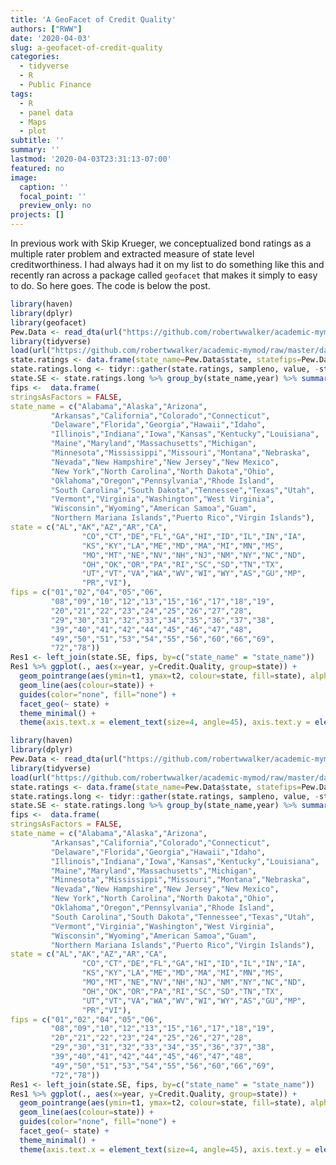 ```yaml
---
title: 'A GeoFacet of Credit Quality'
authors: ["RWW"]
date: '2020-04-03'
slug: a-geofacet-of-credit-quality
categories:
  - tidyverse
  - R
  - Public Finance
tags:
  - R
  - panel data
  - Maps
  - plot
subtitle: ''
summary: ''
lastmod: '2020-04-03T23:31:13-07:00'
featured: no
image:
  caption: ''
  focal_point: ''
  preview_only: no
projects: []
---
```


In previous work with Skip Krueger, we conceptualized bond ratings as a multiple rater problem and extracted measure of state level creditworthiness.  I had always had it on my list to do something like this and recently ran across a package called `geofacet` that makes it simply to easy to do.  So here goes.  The code is below the post.

```r
library(haven)
library(dplyr)
library(geofacet)
Pew.Data <- read_dta(url("https://github.com/robertwwalker/academic-mymod/raw/master/data/Pew/modeledforprediction.dta"))
library(tidyverse)
load(url("https://github.com/robertwwalker/academic-mymod/raw/master/data/Pew/Scaled-BR-Pew.RData"))
state.ratings <- data.frame(state_name=Pew.Data$state, statefips=Pew.Data$statefips, year=Pew.Data$fyear, BR.Data)
state.ratings.long <- tidyr::gather(state.ratings, sampleno, value, -statefips, -year, -state_name)
state.SE <- state.ratings.long %>% group_by(state_name,year) %>% summarise(Credit.Quality=mean(value), t1=quantile(value, probs=0.025), t2=quantile(value, probs=0.975))
fips <-  data.frame(
stringsAsFactors = FALSE,
state_name = c("Alabama","Alaska","Arizona",
         "Arkansas","California","Colorado","Connecticut",
         "Delaware","Florida","Georgia","Hawaii","Idaho",
         "Illinois","Indiana","Iowa","Kansas","Kentucky","Louisiana",
         "Maine","Maryland","Massachusetts","Michigan",
         "Minnesota","Mississippi","Missouri","Montana","Nebraska",
         "Nevada","New Hampshire","New Jersey","New Mexico",
         "New York","North Carolina","North Dakota","Ohio",
         "Oklahoma","Oregon","Pennsylvania","Rhode Island",
         "South Carolina","South Dakota","Tennessee","Texas","Utah",
         "Vermont","Virginia","Washington","West Virginia",
         "Wisconsin","Wyoming","American Samoa","Guam",
         "Northern Mariana Islands","Puerto Rico","Virgin Islands"),
state = c("AL","AK","AZ","AR","CA",
                "CO","CT","DE","FL","GA","HI","ID","IL","IN","IA",
                "KS","KY","LA","ME","MD","MA","MI","MN","MS",
                "MO","MT","NE","NV","NH","NJ","NM","NY","NC","ND",
                "OH","OK","OR","PA","RI","SC","SD","TN","TX",
                "UT","VT","VA","WA","WV","WI","WY","AS","GU","MP",
                "PR","VI"),
fips = c("01","02","04","05","06",
         "08","09","10","12","13","15","16","17","18","19",
         "20","21","22","23","24","25","26","27","28",
         "29","30","31","32","33","34","35","36","37","38",
         "39","40","41","42","44","45","46","47","48",
         "49","50","51","53","54","55","56","60","66","69",
         "72","78"))  
Res1 <- left_join(state.SE, fips, by=c("state_name" = "state_name"))
Res1 %>% ggplot(., aes(x=year, y=Credit.Quality, group=state)) +
  geom_pointrange(aes(ymin=t1, ymax=t2, colour=state, fill=state), alpha=0.1) + 
  geom_line(aes(colour=state)) +
  guides(color="none", fill="none") +
  facet_geo(~ state) +
  theme_minimal() + 
  theme(axis.text.x = element_text(size=4, angle=45), axis.text.y = element_text(size=6)) + labs(title="Credit Quality in the US States")
```


```r
library(haven)
library(dplyr)
Pew.Data <- read_dta(url("https://github.com/robertwwalker/academic-mymod/raw/master/data/Pew/modeledforprediction.dta"))
library(tidyverse)
load(url("https://github.com/robertwwalker/academic-mymod/raw/master/data/Pew/Scaled-BR-Pew.RData"))
state.ratings <- data.frame(state_name=Pew.Data$state, statefips=Pew.Data$statefips, year=Pew.Data$fyear, BR.Data)
state.ratings.long <- tidyr::gather(state.ratings, sampleno, value, -statefips, -year, -state_name)
state.SE <- state.ratings.long %>% group_by(state_name,year) %>% summarise(Credit.Quality=mean(value), t1=quantile(value, probs=0.025), t2=quantile(value, probs=0.975))
fips <-  data.frame(
stringsAsFactors = FALSE,
state_name = c("Alabama","Alaska","Arizona",
         "Arkansas","California","Colorado","Connecticut",
         "Delaware","Florida","Georgia","Hawaii","Idaho",
         "Illinois","Indiana","Iowa","Kansas","Kentucky","Louisiana",
         "Maine","Maryland","Massachusetts","Michigan",
         "Minnesota","Mississippi","Missouri","Montana","Nebraska",
         "Nevada","New Hampshire","New Jersey","New Mexico",
         "New York","North Carolina","North Dakota","Ohio",
         "Oklahoma","Oregon","Pennsylvania","Rhode Island",
         "South Carolina","South Dakota","Tennessee","Texas","Utah",
         "Vermont","Virginia","Washington","West Virginia",
         "Wisconsin","Wyoming","American Samoa","Guam",
         "Northern Mariana Islands","Puerto Rico","Virgin Islands"),
state = c("AL","AK","AZ","AR","CA",
                "CO","CT","DE","FL","GA","HI","ID","IL","IN","IA",
                "KS","KY","LA","ME","MD","MA","MI","MN","MS",
                "MO","MT","NE","NV","NH","NJ","NM","NY","NC","ND",
                "OH","OK","OR","PA","RI","SC","SD","TN","TX",
                "UT","VT","VA","WA","WV","WI","WY","AS","GU","MP",
                "PR","VI"),
fips = c("01","02","04","05","06",
         "08","09","10","12","13","15","16","17","18","19",
         "20","21","22","23","24","25","26","27","28",
         "29","30","31","32","33","34","35","36","37","38",
         "39","40","41","42","44","45","46","47","48",
         "49","50","51","53","54","55","56","60","66","69",
         "72","78"))  
Res1 <- left_join(state.SE, fips, by=c("state_name" = "state_name"))
Res1 %>% ggplot(., aes(x=year, y=Credit.Quality, group=state)) +
  geom_pointrange(aes(ymin=t1, ymax=t2, colour=state, fill=state), alpha=0.1) + 
  geom_line(aes(colour=state)) +
  guides(color="none", fill="none") +
  facet_geo(~ state) +
  theme_minimal() + 
  theme(axis.text.x = element_text(size=4, angle=45), axis.text.y = element_text(size=6)) + labs(title="Credit Quality in the US States")
```

